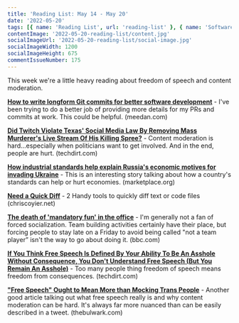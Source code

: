 ```yaml
---
title: 'Reading List: May 14 - May 20'
date: '2022-05-20'
tags: [{ name: 'Reading List', url: 'reading-list' }, { name: 'Software Development', url: 'software-development' }, { name: 'Economics', url: 'economics' }, { name: 'Free Speech', url: 'free-speech' }, { name: 'Work', url: 'work' }]
contentImage: '2022-05-20-reading-list/content.jpg'
socialImageUrl: '2022-05-20-reading-list/social-image.jpg'
socialImageWidth: 1200
socialImageHeight: 675
commentIssueNumber: 175
---
```


This week we're a little heavy reading about freedom of speech and content moderation.

[**How to write longform Git commits for better software development**](https://meedan.com/blog/how-to-write-longform-git-commits-for-better-software-development) - I've been trying to do a better job of providing more details for my PRs and commits at work. This could be helpful. <span className="domain-name">(meedan.com)</span>

[**Did Twitch Violate Texas' Social Media Law By Removing Mass Murderer's Live Stream Of His Killing Spree?**](https://www.techdirt.com/2022/05/16/did-twitch-violate-texas-social-media-law-by-removing-mass-murderers-live-stream-of-his-killing-spree/) - Content moderation is hard...especially when politicians want to get involved. And in the end, people are hurt. <span className="domain-name">(techdirt.com)</span>

[**How industrial standards help explain Russia's economic motives for invading Ukraine**](https://www.marketplace.org/2022/05/17/industrial-standards-help-explain-russias-economic-motives-invading-ukraine/) - This is an interesting story talking about how a country's standards can help or hurt economies. <span className="domain-name">(marketplace.org)</span>

[**Need a Quick Diff**](https://chriscoyier.net/2022/05/17/need-a-quick-diff/) - 2 Handy tools to quickly diff text or code files <span className="domain-name">(chriscoyier.net)</span>

[**The death of 'mandatory fun' in the office**](https://www.bbc.com/worklife/article/20220517-the-death-of-mandatory-fun-in-the-office) - I'm generally not a fan of forced socialization. Team building activities certainly have their place, but forcing people to stay late on a Friday to avoid being called "not a team player” isn't the way to go about doing it. <span className="domain-name">(bbc.com)</span>

[**If You Think Free Speech Is Defined By Your Ability To Be An Asshole Without Consequence, You Don't Understand Free Speech (But You Remain An Asshole)**](https://www.techdirt.com/2022/05/20/if-you-think-free-speech-is-defined-by-your-ability-to-be-an-asshole-without-consequence-you-dont-understand-free-speech-but-you-remain-an-asshole/) - Too many people thing freedom of speech means freedom from consequences. <span className="domain-name">(techdirt.com)</span>

[**"Free Speech" Ought to Mean More than Mocking Trans People**](https://www.thebulwark.com/free-speech-ought-to-mean-more-than-mocking-trans-people/) - Another good article talking out what free speech really is and why content moderation can be hard. It's always far more nuanced than can be easily described in a tweet. <span className="domain-name">(thebulwark.com)</span>